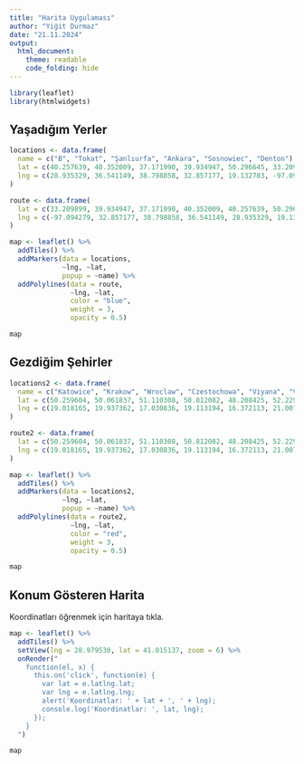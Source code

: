 ---
title: "Harita Uygulaması"
author: "Yiğit Durmaz"
date: "21.11.2024"
output:
  html_document:
    theme: readable
    code_folding: hide
---

```{r reading_data, warning=FALSE, echo=FALSE}
library(leaflet)
library(htmlwidgets)
```

## Yaşadığım Yerler
```{r}
locations <- data.frame(
  name = c("B", "Tokat", "Şanlıurfa", "Ankara", "Sosnowiec", "Denton"),
  lat = c(40.257639, 40.352009, 37.171990, 39.934947, 50.296645, 33.209899),
  lng = c(28.935329, 36.541149, 38.798858, 32.857177, 19.132783, -97.094279)
)

route <- data.frame(
  lat = c(33.209899, 39.934947, 37.171990, 40.352009, 40.257639, 50.296645),
  lng = c(-97.094279, 32.857177, 38.798858, 36.541149, 28.935329, 19.132783)
)

map <- leaflet() %>%
  addTiles() %>%
  addMarkers(data = locations, 
             ~lng, ~lat, 
             popup = ~name) %>%
  addPolylines(data = route, 
               ~lng, ~lat, 
               color = "blue", 
               weight = 3, 
               opacity = 0.5)

map
```

## Gezdiğim Şehirler
```{r}
locations2 <- data.frame(
  name = c("Katowice", "Krakow", "Wroclaw", "Czestochowa", "Viyana", "Varşova"),
  lat = c(50.259604, 50.061837, 51.110308, 50.812082, 48.208425, 52.229648),
  lng = c(19.018165, 19.937362, 17.030836, 19.113194, 16.372113, 21.007466)
)

route2 <- data.frame(
  lat = c(50.259604, 50.061837, 51.110308, 50.812082, 48.208425, 52.229648),
  lng = c(19.018165, 19.937362, 17.030836, 19.113194, 16.372113, 21.007466)
)

map <- leaflet() %>%
  addTiles() %>%
  addMarkers(data = locations2, 
             ~lng, ~lat, 
             popup = ~name) %>%
  addPolylines(data = route2, 
               ~lng, ~lat, 
               color = "red", 
               weight = 3, 
               opacity = 0.5)

map
```

## Konum Gösteren Harita
Koordinatları öğrenmek için haritaya tıkla.
```{r}
map <- leaflet() %>%
  addTiles() %>%
  setView(lng = 28.979530, lat = 41.015137, zoom = 6) %>%
  onRender("
    function(el, x) {
      this.on('click', function(e) {
        var lat = e.latlng.lat;
        var lng = e.latlng.lng;
        alert('Koordinatlar: ' + lat + ', ' + lng);
        console.log('Koordinatlar: ', lat, lng);
      });
    }
  ")

map
```

